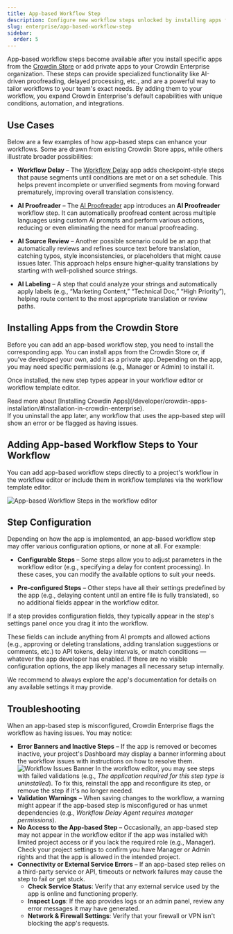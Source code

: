 ```yaml
---
title: App-based Workflow Step
description: Configure new workflow steps unlocked by installing apps from the Crowdin Store
slug: enterprise/app-based-workflow-step
sidebar:
  order: 5
---
```



App-based workflow steps become available after you install specific apps from the [Crowdin Store](https://store.crowdin.com/) or add private apps to your Crowdin Enterprise organization. These steps can provide specialized functionality like AI-driven proofreading, delayed processing, etc., and are a powerful way to tailor workflows to your team's exact needs. By adding them to your workflow, you expand Crowdin Enterprise's default capabilities with unique conditions, automation, and integrations.

## Use Cases

Below are a few examples of how app-based steps can enhance your workflows. Some are drawn from existing Crowdin Store apps, while others illustrate broader possibilities:

* **Workflow Delay** – The [Workflow Delay](https://store.crowdin.com/workflow-step-delay) app adds checkpoint-style steps that pause segments until conditions are met or on a set schedule. This helps prevent incomplete or unverified segments from moving forward prematurely, improving overall translation consistency.

* **AI Proofreader** – The [AI Proofreader](https://store.crowdin.com/ai-proofread-agent) app introduces an **AI Proofreader** workflow step. It can automatically proofread content across multiple languages using custom AI prompts and perform various actions, reducing or even eliminating the need for manual proofreading.

* **AI Source Review** – Another possible scenario could be an app that automatically reviews and refines source text before translation, catching typos, style inconsistencies, or placeholders that might cause issues later. This approach helps ensure higher-quality translations by starting with well-polished source strings.

* **AI Labeling** – A step that could analyze your strings and automatically apply labels (e.g., “Marketing Content,” “Technical Doc,” “High Priority”), helping route content to the most appropriate translation or review paths.

<CardGrid>
  <LinkCard
    title="Workflow Overview"
    href="/enterprise/workflows/"
  />
  <LinkCard
    title="Crowdin Store"
    href="https://store.crowdin.com/"
  />
</CardGrid>

## Installing Apps from the Crowdin Store

Before you can add an app-based workflow step, you need to install the corresponding app. You can install apps from the Crowdin Store or, if you've developed your own, add it as a private app. Depending on the app, you may need specific permissions (e.g., Manager or Admin) to install it.

Once installed, the new step types appear in your workflow editor or workflow template editor.

<ReadMore>
  Read more about [Installing Crowdin Apps](/developer/crowdin-apps-installation/#installation-in-crowdin-enterprise).
</ReadMore>

<Aside type="caution">
  If you uninstall the app later, any workflow that uses the app-based step will show an error or be flagged as having issues.
</Aside>

## Adding App-based Workflow Steps to Your Workflow

You can add app-based workflow steps directly to a project's workflow in the workflow editor or include them in workflow templates via the workflow template editor.

<Image src={appBasedStepWorkflowEditor} alt="App-based Workflow Steps in the workflow editor" />

## Step Configuration

Depending on how the app is implemented, an app-based workflow step may offer various configuration options, or none at all. For example:

* **Configurable Steps** – Some steps allow you to adjust parameters in the workflow editor (e.g., specifying a delay for content processing). In these cases, you can modify the available options to suit your needs.

* **Pre-configured Steps** – Other steps have all their settings predefined by the app (e.g., delaying content until an entire file is fully translated), so no additional fields appear in the workflow editor.

If a step provides configuration fields, they typically appear in the step's settings panel once you drag it into the workflow.

These fields can include anything from AI prompts and allowed actions (e.g., approving or deleting translations, adding translation suggestions or comments, etc.) to API tokens, delay intervals, or match conditions — whatever the app developer has enabled. If there are no visible configuration options, the app likely manages all necessary setup internally.

<Aside type="tip">
  We recommend to always explore the app's documentation for details on any available settings it may provide.
</Aside>

## Troubleshooting

When an app-based step is misconfigured, Crowdin Enterprise flags the workflow as having issues. You may notice:

* **Error Banners and Inactive Steps** – If the app is removed or becomes inactive, your project's Dashboard may display a banner informing about the workflow issues with instructions on how to resolve them.
  <Image src={workflowIssuesBanner} alt="Workflow Issues Banner" />
  In the workflow editor, you may see steps with failed validations (e.g., *The application required for this step type is uninstalled*). To fix this, reinstall the app and reconfigure its step, or remove the step if it's no longer needed.
* **Validation Warnings** – When saving changes to the workflow, a warning might appear if the app-based step is misconfigured or has unmet dependencies (e.g., *Workflow Delay Agent requires manager permissions*).
* **No Access to the App-based Step** – Occasionally, an app-based step may not appear in the workflow editor if the app was installed with limited project access or if you lack the required role (e.g., Manager). Check your project settings to confirm you have Manager or Admin rights and that the app is allowed in the intended project.
* **Connectivity or External Service Errors** – If an app-based step relies on a third-party service or API, timeouts or network failures may cause the step to fail or get stuck.
  * **Check Service Status**: Verify that any external service used by the app is online and functioning properly.
  * **Inspect Logs**: If the app provides logs or an admin panel, review any error messages it may have generated.
  * **Network & Firewall Settings**: Verify that your firewall or VPN isn't blocking the app's requests.

